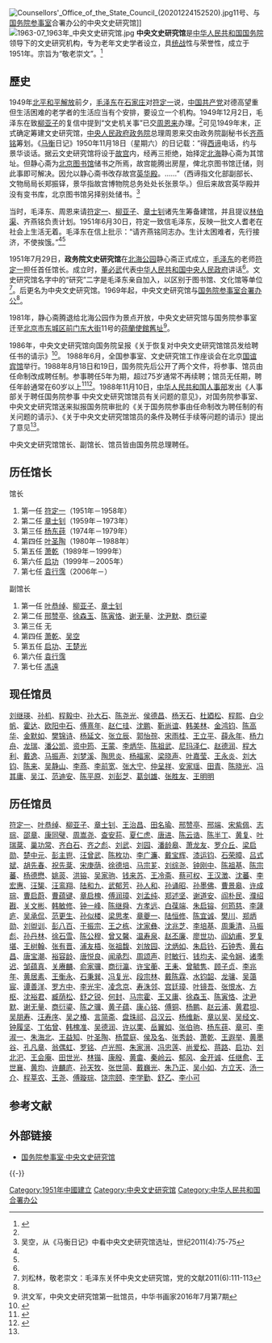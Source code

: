 [[File:Counsellors'_Office_of_the_State_Council_(20201224152520).jpg|thumb]]11号、与[[国务院参事室|国务院参事室]]合署办公的中央文史研究馆]]
[[File:1963-07_1963年_中央文史研究馆.jpg|thumb]]
'''中央文史研究馆'''是[[中华人民共和国国务院|中华人民共和国国务院]]领导下的文史研究机构，专为老年文史学者设立，具[[统战|统战]]性与荣誉性，成立于1951年。宗旨为“敬老崇文”。<ref name="xh">{{cite web|url=http://news.xinhuanet.com/shuhua/2011-07/06/c_121629600_2.htm|title=中央文史研究馆简介|publisher=新华网|access-date=2011-09-17|archive-date=2016-09-15|archive-url=https://web.archive.org/web/20160915134926/http://news.xinhuanet.com/shuhua/2011-07/06/c_121629600_2.htm|dead-url=no}}</ref>

==歷史==
1949年[[北平和平解放|北平和平解放]]前夕，[[毛泽东|毛泽东]]在[[石家庄|石家庄]]对[[符定一|符定一]]说，[[中国共产党|中国共产党]]对德高望重但生活困难的老学者的生活应当有个安排，要设立一个机构。1949年12月2日，毛泽东在致[[柳亚子|柳亚子]]的复信中提到“文史机关事”已交[[周恩来|周恩来]]办理。<ref name=hong/>可见1949年末，正式确定筹建文史研究馆，[[中央人民政府政务院|中央人民政府政务院]]总理周恩来交由政务院副秘书长[[齐燕铭|齐燕铭]]筹划。《[[马衡|马衡]]日记》1950年11月18日（星期六）的日记载：“得[[郑振铎|西谛]]电话，约与景华谈话。据云文史研究馆将设于[[北京故宫|故宫]]内，经再三拒绝，始择定[[北海公园|北海]]静心斋为其馆址。但静心斋为[[北京图书馆|北京图书馆]]储书之所焉，故宫能腾出房屋，俾北京图书馆迁储，则此事即可解决。因允以静心斋书改存故宫[[英华殿|英华殿]]。……”（西谛指文化部副部长、文物局局长郑振铎，景华指故宫博物院总务处处长张景华。）但后来故宫英华殿并没有变书库，北京图书馆另择别处储书。<ref>吴空，从《马衡日记》中看中央文史研究馆选址，世纪2011(4):75-75</ref>

当时，毛泽东、周恩来请[[符定一|符定一]]、[[柳亚子|柳亚子]]、[[章士钊|章士钊]]诸先生筹备建馆，并且提议[[林伯渠|林伯渠]]、齐燕铭负责计划。1951年6月30日，符定一致信毛泽东，反映一批文人耆老在社会上生活无着。毛泽东在信上批示：“请齐燕铭同志办。生计太困难者，先行接济，不使挨饿。”<ref name=hong/><ref name=liusl/>

1951年7月29日，'''政务院文史研究馆'''在[[北海公园|北海公园]]静心斋正式成立，[[毛泽东|毛泽东]]的老师[[符定一|符定一]]担任首任馆长。成立时，[[董必武|董必武]]代表[[中华人民共和国中央人民政府|中华人民共和国中央人民政府]]讲话<ref name=hong/>。文史研究馆名字中的“研究”二字是毛泽东亲自加入，以区别于图书馆、文化馆等单位<ref name=liusl>刘松林，敬老崇文：毛泽东关怀中央文史研究馆，党的文献2011(6):111-113</ref>。后更名为中央文史研究馆。1969年起，中央文史研究馆与[[国务院参事室|国务院参事室]][[合署办公|合署办公]]<ref name="xh" />。

1981年，静心斋腾退给北海公园作为景点开放，中央文史研究馆与国务院参事室迁至[[北京市|北京市]][[东城区|东城区]][[前门东大街|前门东大街]]11号的[[荷蘭使館舊址|荷蘭使館舊址]]<ref name=hong>洪文军，中央文史研究馆第一批馆员，中华书画家2016年7月第7期</ref>。

1986年，中央文史研究馆向国务院呈报《关于恢复对中央文史研究馆馆员发给聘任书的请示》<ref name=rsb>{{Cite web |url=http://www.chinalawedu.com/falvfagui/fg22598/20334.shtml |title=人事部关于聘任国务院参事 中央文史研究馆馆员有关问题的意见，1988年11月10日 |accessdate=2016年8月28日 |archive-date=2016年9月14日 |archive-url=https://web.archive.org/web/20160914114147/http://www.chinalawedu.com/falvfagui/fg22598/20334.shtml |dead-url=yes }}</ref>。
1988年6月，全国参事室、文史研究馆工作座谈会在北京[[国谊宾馆|国谊宾馆]]举行。1988年8月18日和19日，国务院先后公开了两个文件，将参事、馆员由任命制改成聘任制。参事聘任5年为期，超过75岁通常不再续聘；馆员无任期，聘任年龄通常在60岁以上<ref>{{Cite web |url=http://mini.eastday.com/a/160810163312594.html |title=三十年前国务院参事室大改革，东方网，2016-08-10 |access-date=2016-08-28 |archive-url=https://web.archive.org/web/20160828180251/http://mini.eastday.com/a/160810163312594.html |archive-date=2016-08-28 |dead-url=yes }}</ref><ref>{{Cite web |url=http://finance.ifeng.com/a/20160603/14459183_0.shtml |title=揭秘国务院参事室：轿车时刻准备将建言送给中央领导，凤凰网，2016-06-03 |access-date=2016-08-28 |archive-date=2021-04-14 |archive-url=https://web.archive.org/web/20210414030651/http://finance.ifeng.com/a/20160603/14459183_0.shtml |dead-url=no }}</ref>。1988年11月10日，[[中华人民共和国人事部|中华人民共和国人事部]]发出《人事部关于聘任国务院参事 中央文史研究馆馆员有关问题的意见》，对国务院参事室、中央文史研究馆送来拟报国务院审批的《关于国务院参事由任命制改为聘任制的有关问题的请示》、《关于中央文史研究馆馆员的条件及聘任手续等问题的请示》提出了意见<ref name=rsb/>。

中央文史研究馆馆长、副馆长、馆员皆由国务院总理聘任。

== 历任馆长 ==
馆长
#第一任 [[符定一|符定一]]（1951年－1958年）
#第二任 [[章士钊|章士钊]]（1959年－1973年）
#第三任 [[杨东莼|杨东莼]]（1974年－1979年）
#第四任 [[叶圣陶|叶圣陶]]（1980年－1988年）
#第五任 [[萧乾|萧乾]]（1989年－1999年）
#第六任 [[启功|启功]]（1999年－2005年）
#第七任 [[袁行霈|袁行霈]]（2006年－）

副馆长
#第一任 [[叶恭绰|叶恭绰]]、[[柳亚子|柳亚子]]、[[章士钊|章士钊]]
#第二任 [[邢赞亭|邢赞亭]]、[[徐森玉|徐森玉]]、[[陈寅恪|陈寅恪]]、[[谢无量|谢无量]]、[[沈尹默|沈尹默]]、[[商衍鎏|商衍鎏]]
#第三任 无
#第四任 [[萧乾|萧乾]]、[[吴空|吴空]]
#第五任 [[启功|启功]]、[[王楚光|王楚光]]
#第六任 [[袁行霈|袁行霈]]
#第七任 [[馮遠|馮遠]]

== 现任馆员 ==
[[刘继瑛|刘继瑛]]、[[孙机|孙机]]、[[程毅中|程毅中]]、[[孙大石|孙大石]]、[[陈尧光|陈尧光]]、[[侯德昌|侯德昌]]、[[杨天石|杨天石]]、[[杜廼松|杜廼松]]、[[程熙|程熙]]、[[白少帆|白少帆]]、[[霍达_(作家)|霍达]]、[[欧阳中石|欧阳中石]]、[[傅熹年|傅熹年]]、[[赵仁珪|赵仁珪]]、[[沈鹏|沈鹏]]、[[靳尚谊|靳尚谊]]、[[韩美林|韩美林]]、[[金鸿钧|金鸿钧]]、[[陈高华|陈高华]]、[[金默如|金默如]]、[[樊锦诗|樊锦诗]]、[[杨延文|杨延文]]、[[张立辰|张立辰]]、[[郭怡孮|郭怡孮]]、[[宋雨桂|宋雨桂]]、[[王立平|王立平]]、[[薛永年|薛永年]]、[[杨力舟|杨力舟]]、[[龙瑞|龙瑞]]、[[潘公凯_(画家)|潘公凯]]、[[资中筠|资中筠]]、[[王蒙_(作家)|王蒙]]、[[李炳华|李炳华]]、[[陈祖武|陈祖武]]、[[尼玛泽仁|尼玛泽仁]]、[[赵德润_(记者)|赵德润]]、[[程大利|程大利]]、[[戴逸|戴逸]]、[[马振声|马振声]]、[[刘梦溪|刘梦溪]]、[[陶思炎|陶思炎]]、[[杨福家|杨福家]]、[[梁晓声|梁晓声]]、[[叶嘉莹|叶嘉莹]]、[[王永炎|王永炎]]、[[刘大钧_(易经学者)|刘大钧]]、[[陈来|陈来]]、[[吴静山|吴静山]]、[[李燕_(畫家)|李燕]]、[[李前宽|李前宽]]、[[张大宁|张大宁]]、[[仲呈祥|仲呈祥]]、[[安家瑶|安家瑶]]、[[田青|田青]]、[[陈晓光_(1948年)|陈晓光]]、[[冯其庸|冯其庸]]、[[吳江_(無黨派人士)|吴江]]、[[范迪安|范迪安]]、[[陈平原|陈平原]]、[[刘彭芝|刘彭芝]]、[[葛剑雄|葛剑雄]]、[[张胜友|张胜友]]、[[王明明|王明明]]

== 历任馆员 ==
[[符定一|符定一]]、[[叶恭绰|叶恭绰]]、[[柳亚子|柳亚子]]、[[章士钊|章士钊]]、[[王治昌|王治昌]]、[[田名瑜|田名瑜]]、[[邢赞亭|邢赞亭]]、[[邢端|邢端]]、[[宋紫佩|宋紫佩]]、[[志琮|志琮]]、[[邵章|邵章]]、[[康同璧|康同璧]]、[[周嵩尧|周嵩尧]]、[[查安荪|查安荪]]、[[夏仁虎|夏仁虎]]、[[唐进|唐进]]、[[陈云诰|陈云诰]]、[[陈半丁|陈半丁]]、[[黄复|黄复]]、[[叶瑞棻|叶瑞棻]]、[[巢功常|巢功常]]、[[齐白石|齐白石]]、[[齐之彪|齐之彪]]、[[刘武|刘武]]、[[刘园|刘园]]、[[潘龄皋|潘龄皋]]、[[萧龙友|萧龙友]]、[[罗介丘|罗介丘]]、[[梁启勋|梁启勋]]、[[楚中元|楚中元]]、[[彭主鬯|彭主鬯]]、[[汪曾武|汪曾武]]、[[陈枚功|陈枚功]]、[[李广濂|李广濂]]、[[戴宝辉|戴宝辉]]、[[漆运钧|漆运钧]]、[[石荣暲|石荣暲]]、[[吕式斌|吕式斌]]、[[胡先春|胡先春]]、[[祝先棻|祝先棻]]、[[宋庚荫|宋庚荫]]、[[徐德培|徐德培]]、[[马宗芗|马宗芗]]、[[刘综尧|刘综尧]]、[[钟刚中|钟刚中]]、[[陈祖基|陈祖基]]、[[陈宗蕃|陈宗蕃]]、[[杨德懋|杨德懋]]、[[姚菼|姚菼]]、[[洪镕|洪镕]]、[[吴家驹|吴家驹]]、[[钱来苏|钱来苏]]、[[王冷斋|王冷斋]]、[[蔡可权|蔡可权]]、[[王汉澂|王汉澂]]、[[沈蕃|沈蕃]]、[[李宏惠|李宏惠]]、[[汪榘|汪榘]]、[[汪鸾翔|汪鸾翔]]、[[陆和九|陆和九]]、[[武郁芳|武郁芳]]、[[孙人和|孙人和]]、[[孙诵昭|孙诵昭]]、[[孙墨佛|孙墨佛]]、[[曹景皋|曹景皋]]、[[许成琮|许成琮]]、[[曹启蔚|曹启蔚]]、[[曹蕴键|曹蕴键]]、[[章启槐|章启槐]]、[[傅润璋|傅润璋]]、[[刘孟纯|刘孟纯]]、[[郑述坚|郑述坚]]、[[谢道安|谢道安]]、[[阎朴民|阎朴民]]、[[濮绍戡|濮绍戡]]、[[关文彬|关文彬]]、[[韩敏修|韩敏修]]、[[钟一峰|钟一峰]]、[[陈继舜|陈继舜]]、[[方孝远|方孝远]]、[[白葆端|白葆端]]、[[朱启镕|朱启镕]]、[[何筠慈|何筠慈]]、[[李蘧庐|李蘧庐]]、[[吴承侃|吴承侃]]、[[范更生|范更生]]、[[孙似楼|孙似楼]]、[[梁思孝|梁思孝]]、[[章夔一|章夔一]]、[[陆恒修|陆恒修]]、[[陈宜诚|陈宜诚]]、[[樊川|樊川]]、[[郑炳勋|郑炳勋]]、[[刘盥训|刘盥训]]、[[彭八百|彭八百]]、[[于振宗|于振宗]]、[[王之栋_(中央文史研究馆馆员)|王之栋]]、[[沈家彝|沈家彝]]、[[沈兆芝|沈兆芝]]、[[李培基|李培基]]、[[周秉清|周秉清]]、[[马振彪|马振彪]]、[[孙丹林|孙丹林]]、[[徐石雪|徐石雪]]、[[陈公穆|陈公穆]]、[[曾又馨|曾又馨]]、[[温寿泉|温寿泉]]、[[赵丕廉|赵丕廉]]、[[廖世功|廖世功]]、[[阎幼甫|阎幼甫]]、[[罗复堪|罗复堪]]、[[王树翰|王树翰]]、[[张有晋|张有晋]]、[[浦友梧|浦友梧]]、[[张祖馥|张祖馥]]、[[刘放园|刘放园]]、[[沈炳如|沈炳如]]、[[朱启钤|朱启钤]]、[[石钟秀|石钟秀]]、[[黄右昌|黄右昌]]、[[唐宝潮|唐宝潮]]、[[裕容龄|裕容龄]]、[[唐悦良|唐悦良]]、[[闻承烈|闻承烈]]、[[周颂声|周颂声]]、[[时敏行|时敏行]]、[[钱均夫|钱均夫]]、[[梁令娴|梁令娴]]、[[诸季迟|诸季迟]]、[[邹蕴真|邹蕴真]]、[[关赓麟|关赓麟]]、[[俞家骥|俞家骥]]、[[商衍瀛|商衍瀛]]、[[许宝蘅|许宝蘅]]、[[王耒|王耒]]、[[曾毓隽|曾毓隽]]、[[顾子贞|顾子贞]]、[[李兆年|李兆年]]、[[黄居素|黄居素]]、[[王衡永|王衡永]]、[[石秉巽|石秉巽]]、[[冯复光|冯复光]]、[[段宗林|段宗林]]、[[戴陈霖|戴陈霖]]、[[水钧韶|水钧韶]]、[[龙骧|龙骧]]、[[吴蔼宸|吴蔼宸]]、[[谭善洋|谭善洋]]、[[罗方中|罗方中]]、[[李光宇_(清朝)|李光宇]]、[[凌念京|凌念京]]、[[寿洙邻|寿洙邻]]、[[宫廷璋|宫廷璋]]、[[叶镜吾|叶镜吾]]、[[张恨水|张恨水]]、[[方枢|方枢]]、[[沈裕君|沈裕君]]、[[臧荫松|臧荫松]]、[[舒之锐|舒之锐]]、[[何封|何封]]、[[马宗霍|马宗霍]]、[[王又庸|王又庸]]、[[徐森玉|徐森玉]]、[[陈寅恪|陈寅恪]]、[[沈尹默|沈尹默]]、[[谢无量|谢无量]]、[[商衍鎏|商衍鎏]]、[[陈之骥|陈之骥]]、[[黄子蕴|黄子蕴]]、[[康心铭|康心铭]]、[[傅铜|傅铜]]、[[杨鹏|杨鹏]]、[[赵云浦|赵云浦]]、[[黄君坦|黄君坦]]、[[吴朋寿|吴朋寿]]、[[汪寿序|汪寿序]]、[[吴之椿|吴之椿]]、[[言简斋|言简斋]]、[[盘珠祁|盘珠祁]]、[[吕汉云|吕汉云]]、[[杨维新|杨维新]]、[[章以吴|章以吴]]、[[吴经文|吴经文]]、[[钟履坚|钟履坚]]、[[丁佑曾|丁佑曾]]、[[韩槐准|韩槐准]]、[[吴德润|吴德润]]、[[许以栗|许以栗]]、[[岳翼如|岳翼如]]、[[张伯驹|张伯驹]]、[[杨东莼|杨东莼]]、[[章可|章可]]、[[李淑一|李淑一]]、[[朱海北|朱海北]]、[[王益知|王益知]]、[[叶圣陶|叶圣陶]]、[[杨萱庭|杨萱庭]]、[[侯及名|侯及名]]、[[张秀龄|张秀龄]]、[[萧乾|萧乾]]、[[王遐举|王遐举]]、[[黄墨谷|黄墨谷]]、[[孔凡章|孔凡章]]、[[翁偶虹|翁偶虹]]、[[罗铭|罗铭]]、[[卢光照|卢光照]]、[[朱家溍|朱家溍]]、[[冯忠莲|冯忠莲]]、[[尚爱松|尚爱松]]、[[蒋路|蒋路]]、[[启功|启功]]、[[刘北汜|刘北汜]]、[[王会庵|王会庵]]、[[田世光|田世光]]、[[林锴|林锴]]、[[康殷|康殷]]、[[黄畬|黄畬]]、[[秦岭云|秦岭云]]、[[郁风|郁风]]、[[金开诚|金开诚]]、[[任继愈|任继愈]]、[[王世襄|王世襄]]、[[黄均|黄均]]、[[许麟庐|许麟庐]]、[[孙天牧|孙天牧]]、[[张世简|张世简]]、[[戴巍光|戴巍光]]、[[朱乃正|朱乃正]]、[[吴小如|吴小如]]、[[方立天|方立天]]、[[汤一介|汤一介]]、[[程莘农|程莘农]]、[[王尧|王尧]]、[[傅璇琮|傅璇琮]]、[[饶宗颐|饶宗颐]]、[[李学勤|李学勤]]、[[舒乙|舒乙]]、[[李小可|李小可]]

== 参考文献 ==
{{reflist}}

== 外部链接 ==
* [http://www.counsellor.gov.cn/ 国务院参事室·中央文史研究馆] {{Wayback|url=http://www.counsellor.gov.cn/|date=20220402151127}}

{{-}}
{{国务院}}
{{中央文史研究馆馆长}}
{{中央文史研究馆馆员}}

{{Authority control}}
[[Category:1951年中國建立|Category:1951年中國建立]]
[[Category:中央文史研究馆|Category:中央文史研究馆]]
[[Category:中华人民共和国合署办公|Category:中华人民共和国合署办公]]